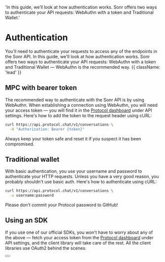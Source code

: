   'In this guide, we’ll look at how authentication works. Sonr offers two ways to authenticate your API requests: WebAuthn with a token and Traditional Wallet.'

# Authentication

You'll need to authenticate your requests to access any of the endpoints in the Sonr API. In this guide, we'll look at how authentication works. Sonr offers two ways to authenticate your API requests: WebAuthn with a token and Traditional Wallet — WebAuthn is the recommended way. {{ className: 'lead' }}

## MPC with bearer token

The recommended way to authenticate with the Sonr API is by using WebAuthn. When establishing a connection using WebAuthn, you will need your access token — you will find it in the [Protocol dashboard](#) under API settings. Here's how to add the token to the request header using cURL:

```bash {{ title: 'Example request with bearer token' }}
curl https://api.protocol.chat/v1/conversations \
  -H "Authorization: Bearer {token}"
```

Always keep your token safe and reset it if you suspect it has been compromised.


## Traditional wallet

With basic authentication, you use your username and password to authenticate your HTTP requests. Unless you have a very good reason, you probably shouldn't use basic auth. Here's how to authenticate using cURL:

```bash {{ title: 'Example request with basic auth' }}
curl https://api.protocol.chat/v1/conversations \
  -u username:password
```

Please don't commit your Protocol password to GitHub!

## Using an SDK

If you use one of our official SDKs, you won't have to worry about any of the above — fetch your access token from the [Protocol dashboard](#) under API settings, and the client library will take care of the rest. All the client libraries use OAuth2 behind the scenes.

<div className="not-prose">
  <Button
    href="/sdks"
    variant="text"
    arrow="right"
    children="Check out our list of first-party SDKs"
  />
</div>
